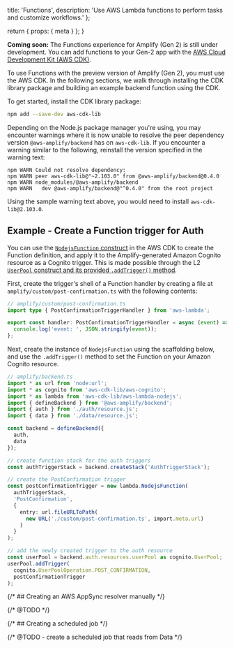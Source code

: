   title: 'Functions',
  description:
    'Use AWS Lambda functions to perform tasks and customize workflows.'
};

  return {
    props: {
      meta
    }
  };
}

<Callout info>

**Coming soon:** The Functions experience for Amplify (Gen 2) is still under development. You can add functions to your Gen-2 app with the [AWS Cloud Development Kit (AWS CDK)](https://docs.aws.amazon.com/cdk/).

</Callout>

To use Functions with the preview version of Amplify (Gen 2), you must use the AWS CDK. In the following sections, we walk through installing the CDK library package and building an example backend function using the CDK.

To get started, install the CDK library package:

```bash
npm add --save-dev aws-cdk-lib
```

<Callout warning>

Depending on the Node.js package manager you're using, you may encounter warnings where it is now unable to resolve the peer dependency version `@aws-amplify/backend` has on `aws-cdk-lib`. If you encounter a warning similar to the following, reinstall the version specified in the warning text:

```
npm WARN Could not resolve dependency:
npm WARN peer aws-cdk-lib@"~2.103.0" from @aws-amplify/backend@0.4.0
npm WARN node_modules/@aws-amplify/backend
npm WARN   dev @aws-amplify/backend@"^0.4.0" from the root project
```

Using the sample warning text above, you would need to install `aws-cdk-lib@2.103.0`.

</Callout>

## Example - Create a Function trigger for Auth

You can use the [`NodejsFunction` construct](https://docs.aws.amazon.com/cdk/api/v2/docs/aws-cdk-lib.aws_lambda_nodejs.NodejsFunction.html) in the AWS CDK to create the Function definition, and apply it to the Amplify-generated Amazon Cognito resource as a Cognito trigger. This is made possible through the L2 [`UserPool` construct and its provided `.addTrigger()` method](https://docs.aws.amazon.com/cdk/api/v2/docs/aws-cdk-lib.aws_cognito.UserPool.html#addwbrtriggeroperation-fn).

First, create the trigger's shell of a Function handler by creating a file at `amplify/custom/post-confirmation.ts` with the following contents:

```ts title="amplify/custom/post-confirmation.ts"
// amplify/custom/post-confirmation.ts
import type { PostConfirmationTriggerHandler } from 'aws-lambda';

export const handler: PostConfirmationTriggerHandler = async (event) => {
  console.log('event: ', JSON.stringify(event));
};
```

Next, create the instance of `NodejsFunction` using the scaffolding below, and use the `.addTrigger()` method to set the Function on your Amazon Cognito resource.

```ts title="amplify/backend.ts"
// amplify/backend.ts
import * as url from 'node:url';
import * as cognito from 'aws-cdk-lib/aws-cognito';
import * as lambda from 'aws-cdk-lib/aws-lambda-nodejs';
import { defineBackend } from '@aws-amplify/backend';
import { auth } from './auth/resource.js';
import { data } from './data/resource.js';

const backend = defineBackend({
  auth,
  data
});

// create function stack for the auth triggers
const authTriggerStack = backend.createStack('AuthTriggerStack');

// create the PostConfirmation trigger
const postConfirmationTrigger = new lambda.NodejsFunction(
  authTriggerStack,
  'PostConfirmation',
  {
    entry: url.fileURLToPath(
      new URL('./custom/post-confirmation.ts', import.meta.url)
    )
  }
);

// add the newly created trigger to the auth resource
const userPool = backend.auth.resources.userPool as cognito.UserPool;
userPool.addTrigger(
  cognito.UserPoolOperation.POST_CONFIRMATION,
  postConfirmationTrigger
);
```

{/* ## Creating an AWS AppSync resolver manually */}

{/* @TODO */}

{/* ## Creating a scheduled job */}

{/* @TODO - create a scheduled job that reads from Data */}

